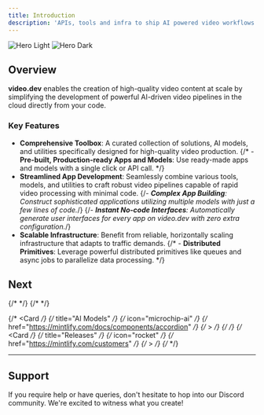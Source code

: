 ```yaml
---
title: Introduction
description: 'APIs, tools and infra to ship AI powered video workflows faster!'
---
```




<img
  className="block dark:hidden"
  src="/images/hero-light.svg"
  alt="Hero Light"
/>
<img
  className="hidden dark:block"
  src="/images/hero-dark.svg"
  alt="Hero Dark"
/>

## Overview
**video.dev** enables the creation of high-quality video content at scale by simplifying the development of powerful AI-driven video pipelines in the cloud directly from your code.

### Key Features

- **Comprehensive Toolbox**: A curated collection of solutions, AI models, and utilities specifically designed for high-quality video production.
{/* - **Pre-built, Production-ready Apps and Models**: Use ready-made apps and models with a single click or API call. */}
- **Streamlined App Development**: Seamlessly combine various tools, models, and utilities to craft robust video pipelines capable of rapid video processing with minimal code.
{/*- **Complex App Building**: Construct sophisticated applications utilizing multiple models with just a few lines of code.*/}
{/*- **Instant No-code Interfaces**: Automatically generate user interfaces for every app on video.dev with zero extra configuration.*/}
- **Scalable Infrastructure**: Benefit from reliable, horizontally scaling infrastructure that adapts to traffic demands.
{/* - **Distributed Primitives**: Leverage powerful distributed primitives like queues and async jobs to parallelize data processing. */}

## Next

<CardGroup cols={2}>
<Card
    title="Quickstart"
    icon="bolt"
    href="quickstart"
  >
   </Card>
  <Card
    title="Guides"
    icon="books"
    href="/cloud_functions/overview"
  >
   </Card>
  <Card
    title="References"
    icon="code"
    href="/reference/introduction"
  >
   </Card>
{/*   <Card */}
{/*     title="Tools" */}
{/*     icon="screwdriver-wrench" */}
{/*     href="https://mintlify.com/docs/development" */}
{/*   > */}
{/*    </Card> */}
  <Card
    title="Examples"
    icon="grid-2"
    href="/examples/video_dubbing_app"
  >
  </Card>

{/*   <Card */}
{/*     title="AI Models" */}
{/*     icon="microchip-ai" */}
{/*     href="https://mintlify.com/docs/components/accordion" */}
{/*   > */}
{/*   </Card> */}
{/*   <Card */}
{/*     title="Releases" */}
{/*     icon="rocket" */}
{/*     href="https://mintlify.com/customers" */}
{/*   > */}
{/*   </Card> */}
</CardGroup>


---
## Support

If you require help or have queries, don't hesitate to hop into our Discord community. We're excited to witness what you create!



